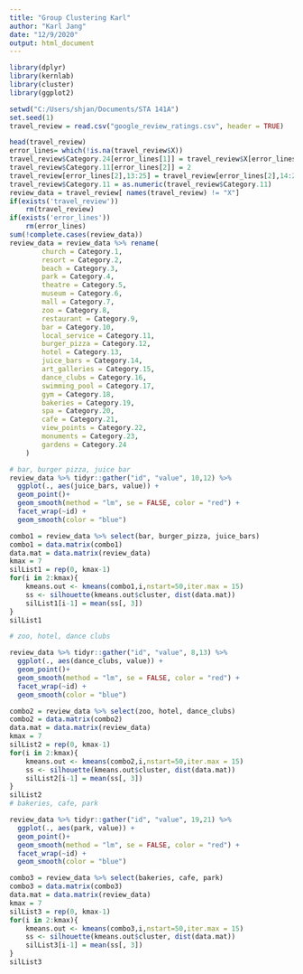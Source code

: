 ---
title: "Group Clustering Karl"
author: "Karl Jang"
date: "12/9/2020"
output: html_document
---

```{r}
library(dplyr)
library(kernlab)
library(cluster)
library(ggplot2)

setwd("C:/Users/shjan/Documents/STA 141A")
set.seed(1)
travel_review = read.csv("google_review_ratings.csv", header = TRUE)

head(travel_review)
error_lines= which(!is.na(travel_review$X))
travel_review$Category.24[error_lines[1]] = travel_review$X[error_lines[1]]
travel_review$Category.11[error_lines[2]] = 2
travel_review[error_lines[2],13:25] = travel_review[error_lines[2],14:26]
travel_review$Category.11 = as.numeric(travel_review$Category.11)
review_data = travel_review[ names(travel_review) != "X"]
if(exists('travel_review')) 
    rm(travel_review)
if(exists('error_lines'))
    rm(error_lines)
sum(!complete.cases(review_data))
review_data = review_data %>% rename(
        church = Category.1,
        resort = Category.2,
        beach = Category.3,
        park = Category.4,
        theatre = Category.5,
        museum = Category.6,
        mall = Category.7,
        zoo = Category.8,
        restaurant = Category.9,
        bar = Category.10,
        local_service = Category.11,
        burger_pizza = Category.12,
        hotel = Category.13,
        juice_bars = Category.14,
        art_galleries = Category.15,
        dance_clubs = Category.16,
        swimming_pool = Category.17,
        gym = Category.18,
        bakeries = Category.19,
        spa = Category.20,
        cafe = Category.21,
        view_points = Category.22,
        monuments = Category.23,
        gardens = Category.24
    )

# bar, burger pizza, juice bar
review_data %>% tidyr::gather("id", "value", 10,12) %>%
  ggplot(., aes(juice_bars, value)) +
  geom_point()+
  geom_smooth(method = "lm", se = FALSE, color = "red") +
  facet_wrap(~id) +
  geom_smooth(color = "blue")

combo1 = review_data %>% select(bar, burger_pizza, juice_bars)
combo1 = data.matrix(combo1)
data.mat = data.matrix(review_data)
kmax = 7
silList1 = rep(0, kmax-1)
for(i in 2:kmax){
    kmeans.out <- kmeans(combo1,i,nstart=50,iter.max = 15)
    ss <- silhouette(kmeans.out$cluster, dist(data.mat))
    silList1[i-1] = mean(ss[, 3])
}
silList1

# zoo, hotel, dance clubs

review_data %>% tidyr::gather("id", "value", 8,13) %>%
  ggplot(., aes(dance_clubs, value)) +
  geom_point()+
  geom_smooth(method = "lm", se = FALSE, color = "red") +
  facet_wrap(~id) +
  geom_smooth(color = "blue")

combo2 = review_data %>% select(zoo, hotel, dance_clubs)
combo2 = data.matrix(combo2)
data.mat = data.matrix(review_data)
kmax = 7
silList2 = rep(0, kmax-1)
for(i in 2:kmax){
    kmeans.out <- kmeans(combo2,i,nstart=50,iter.max = 15)
    ss <- silhouette(kmeans.out$cluster, dist(data.mat))
    silList2[i-1] = mean(ss[, 3])
}
silList2
# bakeries, cafe, park

review_data %>% tidyr::gather("id", "value", 19,21) %>%
  ggplot(., aes(park, value)) +
  geom_point()+
  geom_smooth(method = "lm", se = FALSE, color = "red") +
  facet_wrap(~id) +
  geom_smooth(color = "blue")

combo3 = review_data %>% select(bakeries, cafe, park)
combo3 = data.matrix(combo3)
data.mat = data.matrix(review_data)
kmax = 7
silList3 = rep(0, kmax-1)
for(i in 2:kmax){
    kmeans.out <- kmeans(combo3,i,nstart=50,iter.max = 15)
    ss <- silhouette(kmeans.out$cluster, dist(data.mat))
    silList3[i-1] = mean(ss[, 3])
}
silList3
```
